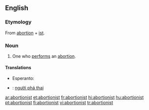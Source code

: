 ==English==

===Etymology===
From [[abortion]] + [[ist]].

===Noun===
{{en-noun}}

# One who [[perform]]s an [[abortion]].

====Translations====
{{trans-top|one who performs an abortion}}
* Esperanto: {{t-|eo|abortigisto|xs=Esperanto}}
{{trans-mid}}
{{trans-bottom}}

{{checktrans-top}}
*{{ttbc|Vietnamese}}: [[người phá thai]]
{{checktrans-bottom}}

[[ar:abortionist]]
[[et:abortionist]]
[[fr:abortionist]]
[[hi:abortionist]]
[[hu:abortionist]]
[[pt:abortionist]]
[[fi:abortionist]]
[[vi:abortionist]]
[[tr:abortionist]]